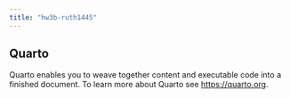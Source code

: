 ```yaml
---
title: "hw3b-ruth1445"
---
```


## Quarto

Quarto enables you to weave together content and executable code into a finished document. To learn more about Quarto see <https://quarto.org>.

